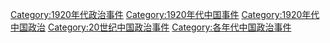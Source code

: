[[Category:1920年代政治事件|Category:1920年代政治事件]]
[[Category:1920年代中国事件|Category:1920年代中国事件]]
[[Category:1920年代中国政治|Category:1920年代中国政治]]
[[Category:20世纪中国政治事件|Category:20世纪中国政治事件]]
[[Category:各年代中国政治事件|Category:各年代中国政治事件]]